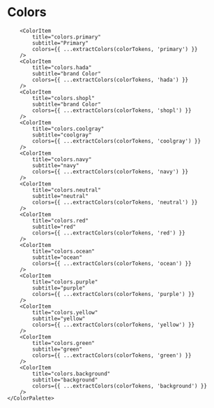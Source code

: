 


<Meta title="Colors" />

# Colors



<ShoplflowProvider>
    <ColorPalette>

        <ColorItem
            title="colors.primary"
            subtitle="Primary"
            colors={{ ...extractColors(colorTokens, 'primary') }}
        />
        <ColorItem
            title="colors.hada"
            subtitle="brand Color"
            colors={{ ...extractColors(colorTokens, 'hada') }}
        />
        <ColorItem
            title="colors.shopl"
            subtitle="brand Color"
            colors={{ ...extractColors(colorTokens, 'shopl') }}
        />
        <ColorItem
            title="colors.coolgray"
            subtitle="coolgray"
            colors={{ ...extractColors(colorTokens, 'coolgray') }}
        />
        <ColorItem
            title="colors.navy"
            subtitle="navy"
            colors={{ ...extractColors(colorTokens, 'navy') }}
        />
        <ColorItem
            title="colors.neutral"
            subtitle="neutral"
            colors={{ ...extractColors(colorTokens, 'neutral') }}
        />
        <ColorItem
            title="colors.red"
            subtitle="red"
            colors={{ ...extractColors(colorTokens, 'red') }}
        />
        <ColorItem
            title="colors.ocean"
            subtitle="ocean"
            colors={{ ...extractColors(colorTokens, 'ocean') }}
        />
        <ColorItem
            title="colors.purple"
            subtitle="purple"
            colors={{ ...extractColors(colorTokens, 'purple') }}
        />
        <ColorItem
            title="colors.yellow"
            subtitle="yellow"
            colors={{ ...extractColors(colorTokens, 'yellow') }}
        />
        <ColorItem
            title="colors.green"
            subtitle="green"
            colors={{ ...extractColors(colorTokens, 'green') }}
        />
        <ColorItem
            title="colors.background"
            subtitle="background"
            colors={{ ...extractColors(colorTokens, 'background') }}
        />
    </ColorPalette>
</ShoplflowProvider>
